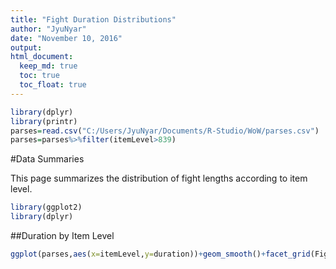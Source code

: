 ```yaml
---
title: "Fight Duration Distributions"
author: "JyuNyar"
date: "November 10, 2016"
output: 
html_document:
  keep_md: true
  toc: true
  toc_float: true
---
```


```r
library(dplyr)
library(printr)
parses=read.csv("C:/Users/JyuNyar/Documents/R-Studio/WoW/parses.csv")
parses=parses%>%filter(itemLevel>839)
```

#Data Summaries

This page summarizes the distribution of fight lengths according to item level. 

```r
library(ggplot2)
library(dplyr)
```

##Duration by Item Level
```r
ggplot(parses,aes(x=itemLevel,y=duration))+geom_smooth()+facet_grid(Fight~difficulty)
```

